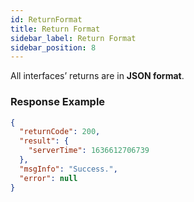 ```yaml
---
id: ReturnFormat
title: Return Format
sidebar_label: Return Format
sidebar_position: 8
---
```


All interfaces’ returns are in **JSON format**.

### Response Example

```json title="Response"
{
  "returnCode": 200,
  "result": {
    "serverTime": 1636612706739
  },
  "msgInfo": "Success.",
  "error": null
}
```
